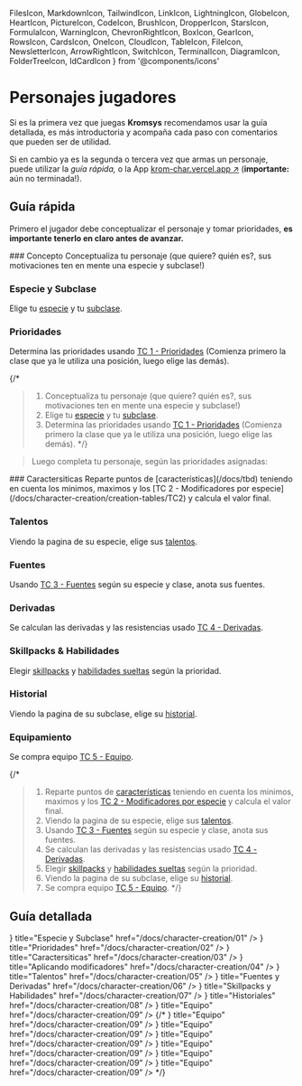 FilesIcon,
MarkdownIcon,
TailwindIcon,
LinkIcon,
LightningIcon,
GlobeIcon,
HeartIcon,
PictureIcon,
CodeIcon,
BrushIcon,
DropperIcon,
StarsIcon,
FormulaIcon,
WarningIcon,
ChevronRightIcon,
BoxIcon,
GearIcon,
RowsIcon,
CardsIcon,
OneIcon,
CloudIcon,
TableIcon,
FileIcon,
NewsletterIcon,
ArrowRightIcon,
SwitchIcon,
TerminalIcon,
DiagramIcon,
FolderTreeIcon,
IdCardIcon
} from '@components/icons'


# Personajes jugadores

Si es la primera vez que juegas **Kromsys** recomendamos usar la guía detallada, 
es más introductoria y acompaña cada paso con comentarios que pueden ser de utilidad.

Si en cambio ya es la segunda o tercera vez que armas un personaje, puede utilizar
la _guía rápida,_ o la App [krom-char.vercel.app ↗](https://krom-char.vercel.app/) 
(**importante:** aún no terminada!).

## Guía rápida

Primero el jugador debe conceptualizar el personaje y tomar prioridades, 
**es importante tenerlo en claro antes de avanzar.**


<Steps>
### Concepto
Conceptualiza tu personaje (que quiere? quién es?, sus motivaciones ten en mente una especie y subclase!)
 
### Especie y Subclase
Elige tu [especie](/docs/list-species) y tu [subclase](/docs/list-classes).

### Prioridades
Determina las prioridades usando [TC 1 - Prioridades](/docs/character-creation/creation-tables/TC1) (Comienza primero la clase que ya le utiliza una posición, luego elige las demás).
</Steps>

{/*
> 1. Conceptualiza tu personaje (que quiere? quién es?, sus motivaciones ten en mente una especie y subclase!)
> 2. Elige tu [especie](/docs/list-species) y tu [subclase](/docs/list-classes).
> 3. Determina las prioridades usando [TC 1 - Prioridades](/docs/character-creation/creation-tables/TC1) (Comienza primero la clase que ya le utiliza una posición, luego elige las demás).
*/}

> Luego completa tu personaje, según las prioridades asignadas: 

<Steps>
### Caractersiticas
Reparte puntos de [características](/docs/tbd) teniendo en cuenta los minimos, maximos y los [TC 2 - Modificadores por especie](/docs/character-creation/creation-tables/TC2) y calcula el valor final.
 
### Talentos
Viendo la pagina de su especie, elige sus [talentos](/docs/tbd).

### Fuentes
Usando [TC 3 - Fuentes](/docs/character-creation/creation-tables/TC3) según su especie y clase, anota sus fuentes.

### Derivadas
Se calculan las derivadas y las resistencias usado [TC 4 - Derivadas](/docs/character-creation/creation-tables/TC4).

### Skillpacks & Habilidades
Elegir [skillpacks](/docs/tbd) y [habilidades sueltas](/docs/tbd) según la prioridad.

### Historial
Viendo la pagina de su subclase, elige su [historial](/docs/tbd).

### Equipamiento
Se compra equipo [TC 5 - Equipo](/docs/character-creation/creation-tables/TC5).

</Steps>

{/*
> 1. Reparte puntos de [características](/docs/tbd) teniendo en cuenta los minimos, maximos y los [TC 2 - Modificadores por especie](/docs/character-creation/creation-tables/TC2) y calcula el valor final.
> 2. Viendo la pagina de su especie, elige sus [talentos](/docs/tbd).
> 3. Usando [TC 3 - Fuentes](/docs/character-creation/creation-tables/TC3) según su especie y clase, anota sus fuentes.
> 4. Se calculan las derivadas y las resistencias usado [TC 4 - Derivadas](/docs/character-creation/creation-tables/TC4).
> 5. Elegir [skillpacks](/docs/tbd) y [habilidades sueltas](/docs/tbd) según la prioridad.
> 6. Viendo la pagina de su subclase, elige su [historial](/docs/tbd).
> 7. Se compra equipo [TC 5 - Equipo](/docs/character-creation/creation-tables/TC5).
*/}

## Guía detallada

<Cards>
  <Card
    icon={<FilesIcon />}
    title="Especie y Subclase"
    href="/docs/character-creation/01"
  />
  <Card 
    icon={<OneIcon />} 
    title="Prioridades" 
    href="/docs/character-creation/02" 
  />
  <Card
    icon={<GearIcon />} 
    title="Caractersiticas"
    href="/docs/character-creation/03"
  />
  <Card 
    icon={<MarkdownIcon />}  
    title="Aplicando modificadores" 
    href="/docs/character-creation/04" 
  />
  <Card 
    icon={<StarsIcon />}
    title="Talentos" 
    href="/docs/character-creation/05" 
  />
  <Card 
    icon={<ArrowRightIcon />} 
    title="Fuentes y Derivadas" 
    href="/docs/character-creation/06" 
  />
  <Card 
    icon={<GlobeIcon />} 
    title="Skillpacks y Habilidades" 
    href="/docs/character-creation/07" 
  />
  <Card 
    icon={<BrushIcon />} 
    title="Historiales" 
    href="/docs/character-creation/08" 
  />
  <Card 
    icon={<BoxIcon />} 
    title="Equipo" 
    href="/docs/character-creation/09" 
  />
{/* 
  <Card 
    icon={<ChevronRightIcon />} 
    title="Equipo" 
    href="/docs/character-creation/09" 
  />
  <Card 
    icon={<LinkIcon />}
    title="Equipo" 
    href="/docs/character-creation/09" 
  />
  <Card 
    icon={<WarningIcon />} 
    title="Equipo" 
    href="/docs/character-creation/09" 
  />
  <Card 
    icon={<PictureIcon />} 
    title="Equipo" 
    href="/docs/character-creation/09" 
  />
  <Card 
    icon={<LightningIcon />} 
    title="Equipo" 
    href="/docs/character-creation/09" 
  />
  <Card 
    icon={<DiagramIcon />} 
    title="Equipo" 
    href="/docs/character-creation/09" 
  />
*/}
</Cards>
